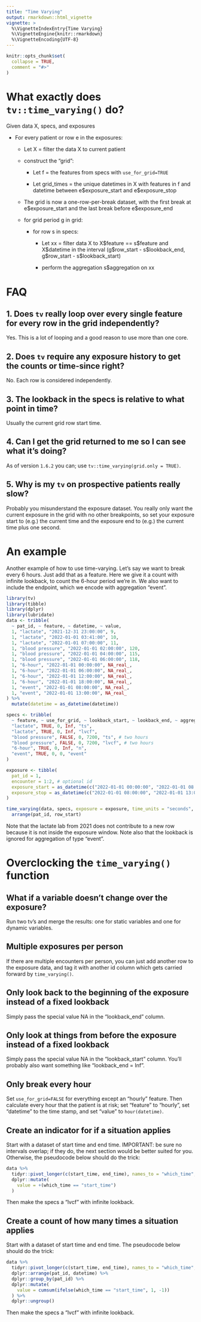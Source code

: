 ```yaml
---
title: "Time Varying"
output: rmarkdown::html_vignette
vignette: >
  %\VignetteIndexEntry{Time Varying}
  %\VignetteEngine{knitr::rmarkdown}
  %\VignetteEncoding{UTF-8}
---
```


```r
knitr::opts_chunk$set(
  collapse = TRUE,
  comment = "#>"
)
```


# What exactly does `tv::time_varying()` do?

Given data X, specs, and exposures

- For every patient or row e in the exposures:
  
    - Let X = filter the data X to current patient
    
    - construct the "grid":
    
        - Let f = the features from specs with `use_for_grid=TRUE`
        
        - Let grid_times = the unique datetimes in X with features in f and
          datetime between e\$exposure_start and e\$exposure_stop
  
    - The grid is now a one-row-per-break dataset, with the first break at e\$exposure_start
      and the last break before e$exposure_end
      
    - for grid period g in grid:
    
        - for row s in specs:
        
            - Let xx = filter data X to X\$feature == s\$feature and X\$datetime in the interval 
              (g\$row_start - s\$lookback_end, g\$row_start - s\$lookback_start)
              
            - perform the aggregation s$aggregation on xx

# FAQ

## 1. Does `tv` really loop over every single feature for every row in the grid independently?

Yes. This is a lot of looping and a good reason to use more than one core.

## 2. Does `tv` require any exposure history to get the counts or time-since right?

No. Each row is considered independently.

## 3. The lookback in the specs is relative to what point in time?

Usually the current grid row start time.

## 4. Can I get the grid returned to me so I can see what it's doing?

As of version `1.6.2` you can; use `tv::time_varying(grid.only = TRUE)`.

## 5. Why is my `tv` on prospective patients really slow?

Probably you misunderstand the exposure dataset.
You really only want the current exposure in the grid with no other breakpoints,
so set your exposure start to (e.g.) the current time and
the exposure end to (e.g.) the current time plus one second.


# An example

Another example of how to use time-varying. Let's say we want to break every 6 hours. Just add that as a feature. Here we give it a count with infinite lookback, to count the 6-hour period we're in. We also want to include the endpoint, which we encode with aggregation "event".

```r
library(tv)
library(tibble)
library(dplyr)
library(lubridate)
data <- tribble(
  ~ pat_id, ~ feature, ~ datetime, ~ value,
  1, "lactate", "2021-12-31 23:00:00", 9,
  1, "lactate", "2022-01-01 03:41:00", 10,
  1, "lactate", "2022-01-01 07:00:00", 11,
  1, "blood pressure", "2022-01-01 02:00:00", 120,
  1, "blood pressure", "2022-01-01 04:00:00", 115,
  1, "blood pressure", "2022-01-01 06:00:00", 118,
  1, "6-hour", "2022-01-01 00:00:00", NA_real_,
  1, "6-hour", "2022-01-01 06:00:00", NA_real_,
  1, "6-hour", "2022-01-01 12:00:00", NA_real_,
  1, "6-hour", "2022-01-01 18:00:00", NA_real_,
  1, "event", "2022-01-01 08:00:00", NA_real_,
  1, "event", "2022-01-01 13:00:00", NA_real_
) %>%
  mutate(datetime = as_datetime(datetime))

specs <- tribble(
  ~ feature, ~ use_for_grid, ~ lookback_start, ~ lookback_end, ~ aggregation,
  "lactate", TRUE, 0, Inf, "ts",
  "lactate", TRUE, 0, Inf, "lvcf",
  "blood pressure", FALSE, 0, 7200, "ts", # two hours
  "blood pressure", FALSE, 0, 7200, "lvcf", # two hours
  "6-hour", TRUE, 0, Inf, "n",
  "event", TRUE, 0, 0, "event"
)

exposure <- tibble(
  pat_id = 1,
  encounter = 1:2, # optional id
  exposure_start = as_datetime(c("2022-01-01 00:00:00", "2022-01-01 08:00:00")),
  exposure_stop = as_datetime(c("2022-01-01 08:00:00", "2022-01-01 13:00:00")),
)

time_varying(data, specs, exposure = exposure, time_units = "seconds", n_cores = 1) %>%
  arrange(pat_id, row_start)

```

Note that the lactate lab from 2021 does not contribute to a new row because it is not inside the exposure window.
Note also that the lookback is ignored for aggregation of type "event".

# Overclocking the `time_varying()` function

## What if a variable doesn't change over the exposure?

Run two tv's and merge the results: one for static variables and one for dynamic variables.

## Multiple exposures per person

If there are multiple encounters per person, you can just add another row to the exposure data,
and tag it with another id column which gets carried forward by `time_varying()`.

## Only look back to the beginning of the exposure instead of a fixed lookback

Simply pass the special value NA in the "lookback_end" column.

## Only look at things from before the exposure instead of a fixed lookback

Simply pass the special value NA in the "lookback_start" column. You'll probably also want something like "lookback_end = Inf".

## Only break every hour

Set `use_for_grid=FALSE` for everything except an "hourly" feature. Then calculate every hour that the patient is at risk; set
"feature" to "hourly", set "datetime" to the time stamp, and set "value" to `hour(datetime)`.

## Create an indicator for if a situation applies

Start with a dataset of start time and end time. IMPORTANT: be sure no intervals overlap; if they do, the next section would be better suited for you.
Otherwise, the pseudocode below should do the trick:

```r
data %>% 
  tidyr::pivot_longer(c(start_time, end_time), names_to = "which_time", values_to = "datetime") %>% 
  dplyr::mutate(
    value = +(which_time == "start_time")
  )
```

Then make the specs a "lvcf" with infinite lookback.

## Create a count of how many times a situation applies

Start with a dataset of start time and end time. The pseudocode below should do the trick:

```r
data %>% 
  tidyr::pivot_longer(c(start_time, end_time), names_to = "which_time", values_to = "datetime") %>% 
  dplyr::arrange(pat_id, datetime) %>% 
  dplyr::group_by(pat_id) %>% 
  dplyr::mutate(
    value = cumsum(ifelse(which_time == "start_time", 1, -1))
  ) %>% 
  dplyr::ungroup()
```

Then make the specs a "lvcf" with infinite lookback.
